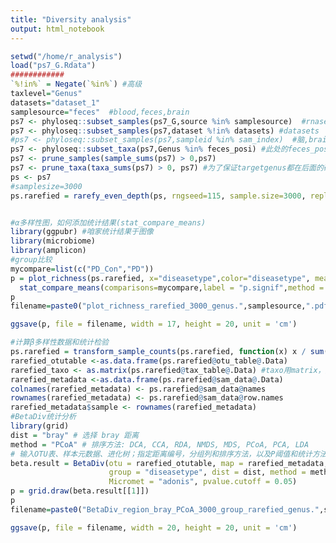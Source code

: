 ```yaml
---
title: "Diversity analysis"
output: html_notebook
---
```




```r
setwd("/home/r_analysis")
load("ps7_G.Rdata")
############
`%!in%` = Negate(`%in%`) #高级
taxlevel="Genus"
datasets="dataset_1"
samplesource="feces"  #blood,feces,brain
ps7 <- phyloseq::subset_samples(ps7_G,source %in% samplesource)  #rnaseq为organ，16s为source
ps7 <- phyloseq::subset_samples(ps7,dataset %!in% datasets) #datasets
#ps7 <- phyloseq::subset_samples(ps7,sampleid %in% sam_index)  #脑,brain菌群重复的prjna557205
ps7 <- phyloseq::subset_taxa(ps7,Genus %in% feces_posi) #此处的feces_posi已经是去除过污染菌群的genera
ps7 <- prune_samples(sample_sums(ps7) > 0,ps7)
ps7 <- prune_taxa(taxa_sums(ps7) > 0, ps7) #为了保证targetgenus都在后面的研究中至少出现一次
ps <- ps7
#samplesize=3000
ps.rarefied = rarefy_even_depth(ps, rngseed=115, sample.size=3000, replace=F) 


#α多样性图，如何添加统计结果(stat_compare_means)
library(ggpubr) #咱家统计结果于图像
library(microbiome)
library(amplicon)
#group比较
mycompare=list(c("PD_Con","PD"))
p = plot_richness(ps.rarefied, x="diseasetype",color="diseasetype", measures=c("Observed", "Shannon","Simpson","Chao1")) + geom_boxplot() + 
  stat_compare_means(comparisons=mycompare,label = "p.signif",method = 'wilcox')
p
filename=paste0("plot_richness_rarefied_3000_genus.",samplesource,".pdf")

ggsave(p, file = filename, width = 17, height = 20, unit = 'cm')

#计算β多样性数据和统计检验
ps.rarefied = transform_sample_counts(ps.rarefied, function(x) x / sum(x)*100)
rarefied_otutable <-as.data.frame(ps.rarefied@otu_table@.Data)
rarefied_taxo <- as.matrix(ps.rarefied@tax_table@.Data) #taxo用matrix，后面用的比较多
rarefied_metadata <-as.data.frame(ps.rarefied@sam_data@.Data)
colnames(rarefied_metadata) <- ps.rarefied@sam_data@names
rownames(rarefied_metadata) <- ps.rarefied@sam_data@row.names
rarefied_metadata$sample <- rownames(rarefied_metadata)
#BetaDiv统计分析
library(grid)
dist = "bray" # 选择 bray 距离
method = "PCoA" # 排序方法: DCA, CCA, RDA, NMDS, MDS, PCoA, PCA, LDA
# 输入OTU表、样本元数据、进化树；指定距离编号，分组列和排序方法，以及P阈值和统计方法
beta.result = BetaDiv(otu = rarefied_otutable, map = rarefied_metadata, tree = ps.rarefied@phy_tree,
                      group = "diseasetype", dist = dist, method = method, #region,group,project,platform
                      Micromet = "adonis", pvalue.cutoff = 0.05)
p = grid.draw(beta.result[[1]])
p
filename=paste0("BetaDiv_region_bray_PCoA_3000_group_rarefied_genus.",samplesource,".pdf")

ggsave(p, file = filename, width = 20, height = 20, unit = 'cm')
```

